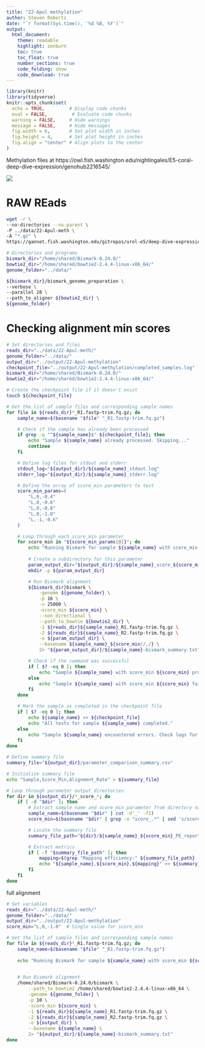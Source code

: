 ```yaml
---
title: "22-Apul methylation"
author: Steven Roberts
date: "`r format(Sys.time(), '%d %B, %Y')`"  
output: 
  html_document:
    theme: readable
    highlight: zenburn
    toc: true
    toc_float: true
    number_sections: true
    code_folding: show
    code_download: true
---
```


```r
library(knitr)
library(tidyverse)
knitr::opts_chunk$set(
  echo = TRUE,         # Display code chunks
  eval = FALSE,         # Evaluate code chunks
  warning = FALSE,     # Hide warnings
  message = FALSE,     # Hide messages
  fig.width = 6,       # Set plot width in inches
  fig.height = 4,      # Set plot height in inches
  fig.align = "center" # Align plots to the center
)
```


Methylation files at https://owl.fish.washington.edu/nightingales/E5-coral-deep-dive-expression/genohub2216545/

![](http://gannet.fish.washington.edu/seashell/snaps/2025-02-05_07-56-52.png)

# RAW REads

```bash
wget -r \
--no-directories --no-parent \
-P ../data/22-Apul-meth \
-A "*.gz" \
https://gannet.fish.washington.edu/gitrepos/urol-e5/deep-dive-expression/D-Apul/output/01.00-D-Apul-WGBS-trimming-fastp-FastQC-MultiQC/trimmed-fastqs/
```
```bash
# Directories and programs
bismark_dir="/home/shared/Bismark-0.24.0/"
bowtie2_dir="/home/shared/bowtie2-2.4.4-linux-x86_64/"
genome_folder="../data/"

${bismark_dir}/bismark_genome_preparation \
--verbose \
--parallel 28 \
--path_to_aligner ${bowtie2_dir} \
${genome_folder}
```


# Checking alignment min scores

```bash
# Set directories and files
reads_dir="../data/22-Apul-meth/"
genome_folder="../data/"
output_dir="../output/22-Apul-methylation"
checkpoint_file="../output/22-Apul-methylation/completed_samples.log"
bismark_dir="/home/shared/Bismark-0.24.0/"
bowtie2_dir="/home/shared/bowtie2-2.4.4-linux-x86_64/"

# Create the checkpoint file if it doesn't exist
touch ${checkpoint_file}

# Get the list of sample files and corresponding sample names
for file in ${reads_dir}*_R1.fastp-trim.fq.gz; do
    sample_name=$(basename "$file" "_R1.fastp-trim.fq.gz")

    # Check if the sample has already been processed
    if grep -q "^${sample_name}$" ${checkpoint_file}; then
        echo "Sample ${sample_name} already processed. Skipping..."
        continue
    fi

    # Define log files for stdout and stderr
    stdout_log="${output_dir}/${sample_name}_stdout.log"
    stderr_log="${output_dir}/${sample_name}_stderr.log"

    # Define the array of score_min parameters to test
    score_min_params=(
        "L,0,-0.4"
        "L,0,-0.6"
        "L,0,-0.8"
        "L,0,-1.0"
        "L,-1,-0.6"
    )

    # Loop through each score_min parameter
    for score_min in "${score_min_params[@]}"; do
        echo "Running Bismark for sample ${sample_name} with score_min ${score_min}"
        
        # Create a subdirectory for this parameter
        param_output_dir="${output_dir}/${sample_name}_score_${score_min//,/}"
        mkdir -p ${param_output_dir}

        # Run Bismark alignment
        ${bismark_dir}bismark \
            -genome ${genome_folder} \
            -p 16 \
            -u 25000 \
            -score_min ${score_min} \
            --non_directional \
            --path_to_bowtie ${bowtie2_dir} \
            -1 ${reads_dir}${sample_name}_R1.fastp-trim.fq.gz \
            -2 ${reads_dir}${sample_name}_R2.fastp-trim.fq.gz \
            -o ${param_output_dir} \
            --basename ${sample_name}_${score_min//,/} \
            2> "${param_output_dir}/${sample_name}-bismark_summary.txt"

        # Check if the command was successful
        if [ $? -eq 0 ]; then
            echo "Sample ${sample_name} with score_min ${score_min} processed successfully."
        else
            echo "Sample ${sample_name} with score_min ${score_min} failed. Check ${stderr_log} for details."
        fi
    done

    # Mark the sample as completed in the checkpoint file
    if [ $? -eq 0 ]; then
        echo ${sample_name} >> ${checkpoint_file}
        echo "All tests for sample ${sample_name} completed."
    else
        echo "Sample ${sample_name} encountered errors. Check logs for details."
    fi
done

# Define summary file
summary_file="${output_dir}/parameter_comparison_summary.csv"

# Initialize summary file
echo "Sample,Score_Min,Alignment_Rate" > ${summary_file}

# Loop through parameter output directories
for dir in ${output_dir}/*_score_*; do
    if [ -d "$dir" ]; then
        # Extract sample name and score_min parameter from directory name
        sample_name=$(basename "$dir" | cut -d'_' -f1)
        score_min=$(basename "$dir" | grep -o "score_.*" | sed 's/score_//; s/_/,/g')

        # Locate the summary file
        summary_file_path="${dir}/${sample_name}_${score_min}_PE_report.txt"

        # Extract metrics
        if [ -f "$summary_file_path" ]; then
            mapping=$(grep "Mapping efficiency:" ${summary_file_path} | awk '{print "mapping efficiency ", $3}')
            echo "${sample_name},${score_min},${mapping}" >> ${summary_file}
        fi
    fi
done

```


full alignment

```bash
# Set variables
reads_dir="../data/22-Apul-meth/"
genome_folder="../data/"
output_dir="../output/22-Apul-methylation"
score_min="L,0,-1.0"  # Single value for score_min

# Get the list of sample files and corresponding sample names
for file in ${reads_dir}*_R1.fastp-trim.fq.gz; do
    sample_name=$(basename "$file" "_R1.fastp-trim.fq.gz")
    
    echo "Running Bismark for sample ${sample_name} with score_min ${score_min}"

    
    # Run Bismark alignment
    /home/shared/Bismark-0.24.0/bismark \
        --path_to_bowtie2 /home/shared/bowtie2-2.4.4-linux-x86_64 \
        -genome ${genome_folder} \
        -p 10 \
        -score_min ${score_min} \
        -1 ${reads_dir}${sample_name}_R1.fastp-trim.fq.gz \
        -2 ${reads_dir}${sample_name}_R2.fastp-trim.fq.gz \
        -o ${output_dir} \
        --basename ${sample_name} \
        2> "${output_dir}/${sample_name}-bismark_summary.txt"
done
```







